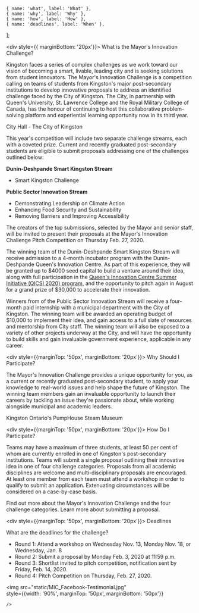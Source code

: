 
	{ name: 'what', label: 'What' },
	{ name: 'why', label: 'Why' },
	{ name: 'how', label: 'How' },
	{ name: 'deadlines', label: 'When' },
];


<ScrollHeader name="what"><div style={{ marginBottom: '20px'}}>
What is the Mayor's Innovation Challenge?
</div></ScrollHeader>

Kingston faces a series of complex challenges as we work toward our vision of becoming a smart, livable, leading city and is seeking solutions from student innovators. The Mayor's Innovation Challenge is a competition calling on teams of students from Kingston's major post-secondary institutions to develop innovative proposals to address an identified challenge faced by the City of Kingston. The City, in partnership with Queen's University, St. Lawrence College and the Royal Military College of Canada, has the honour of continuing to host this collaborative problem-solving platform and experiential learning opportunity now in its third year.

<div className="responsive-zdog">
	<Illustration translate={{y: 50}}>
		<RotatingAnchor><CityHallZdog /></RotatingAnchor>
	</Illustration>
</div>
<p className="zDog-animation-text"> City Hall - The City of Kingston </p>

This year's competition will include two separate challenge streams, each with a coveted prize. Current and recently graduated post-secondary students are eligible to submit proposals addressing one of the challenges outlined below:

**Dunin-Deshpande Smart Kingston Stream**
- Smart Kingston Challenge

**Public Sector Innovation Stream**
* Demonstrating Leadership on Climate Action
* Enhancing Food Security and Sustainability
* Removing Barriers and Improving Accessibility

The creators of the top submissions, selected by the Mayor and senior staff, will be invited to present their proposals at the Mayor's Innovation Challenge Pitch Competition on Thursday Feb. 27, 2020.

The winning team of the Dunin-Deshpande Smart Kingston Stream will receive admission to a 4-month incubator program with the Dunin-Deshpande Queen's Innovation Centre. As part of this experience, they will be granted up to $4000 seed capital to build a venture around their idea, along with full participation in the [Queen's Innovation Centre Summer Initiative (QICSI 2020) program](https://www.queensu.ca/innovationcentre/programs/qic-summer-initiative-program), and the opportunity to pitch again in August for a grand prize of $30,000 to accelerate their innovation.

Winners from of the Public Sector Innovation Stream will receive a four-month paid internship with a municipal department with the City of Kingston. The winning team will be awarded an operating budget of $10,000 to implement their idea, and gain access to a full slate of resources and mentorship from City staff. The winning team will also be exposed to a variety of other projects underway at the City, and will have the opportunity to build skills and gain invaluable government experience, applicable in any career.

<ScrollHeader name="why"><div style={{marginTop: '50px', marginBottom: '20px'}}>
Why Should I Participate?
</div></ScrollHeader>

The Mayor's Innovation Challenge provides a unique opportunity for you, as a current or recently graduated post-secondary student, to apply your knowledge to real-world issues and help shape the future of Kingston. The winning team members gain an invaluable opportunity to launch their careers by tackling an issue they're passionate about, while working alongside municipal and academic leaders.

<div className="responsive-zdog">
	<Illustration translate={{y: 50}}>
		<RotatingAnchor><PumpHouseZdog /></RotatingAnchor>
	</Illustration>
</div>
<p className="zDog-animation-text"> Kingston Ontario's PumpHouse Steam Museum </p>

<ScrollHeader name="how"><div style={{marginTop: '50px', marginBottom: '20px'}}>
How Do I Participate?
</div></ScrollHeader>

Teams may have a maximum of three students, at least 50 per cent of whom are currently enrolled in one of Kingston's post-secondary institutions. Teams will submit a single proposal outlining their innovative idea in one of four challenge categories. Proposals from all academic disciplines are welcome and multi-disciplinary proposals are encouraged. At least one member from each team must attend a workshop in order to qualify to submit an application. Extenuating circumstances will be considered on a case-by-case basis.

Find out more about the Mayor's Innovation Challenge and the four challenge categories. Learn more about submitting a proposal.

<ScrollHeader name="deadlines"><div style={{marginTop: '50px', marginBottom: '20px'}}>
Deadlines
</div></ScrollHeader>

What are the deadlines for the challenge?

* Round 1: Attend a workshop on Wednesday Nov. 13, Monday Nov. 18, or Wednesday, Jan. 8 
* Round 2: Submit a proposal by Monday Feb. 3, 2020 at 11:59 p.m.
* Round 3: Shortlist invited to pitch competition, notification sent by Friday, Feb. 14, 2020.
* Round 4: Pitch Competition on Thursday, Feb. 27, 2020.

<img 
	src="static/MIC_Facebook-Testimonial.jpg"  
	style={{width: '90%', marginTop: '50px', marginBottom: '50px'}}
	
	/>
